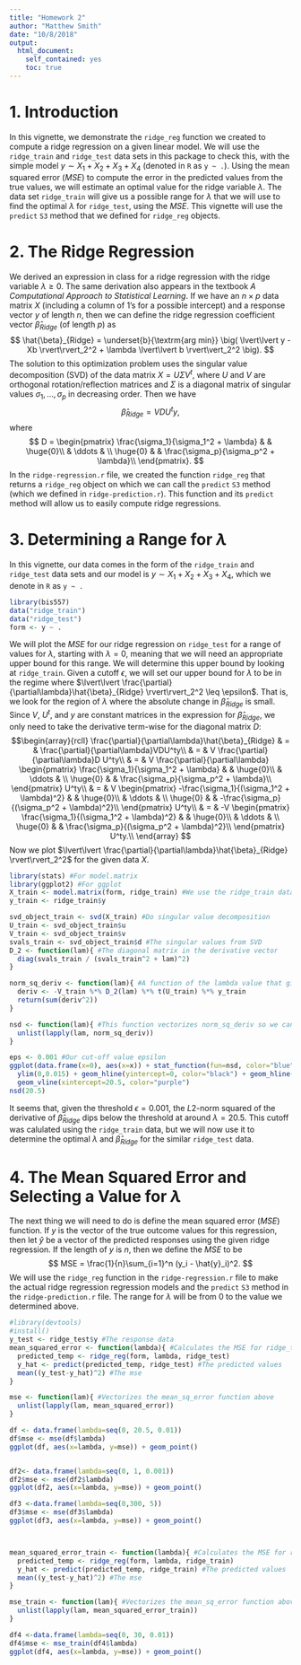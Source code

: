 ```yaml
---
title: "Homework 2"
author: "Matthew Smith"
date: "10/8/2018"
output:
  html_document:
    self_contained: yes
    toc: true
---
```

<!--
%\VignetteEngine{knitr::rmarkdown}
%\VignetteIndexEntry{The ridge regression vignette}
-->

# 1. Introduction
In this vignette, we demonstrate the `ridge_reg` function we created to compute a ridge regression
on a given linear model. We will use the `ridge_train` and `ridge_test` data sets in this package to
check this, with the simple model $y \sim X_1 + X_2 + X_3 + X_4$ (denoted in `R` as `y ~ .`). Using
the mean squared error ($MSE$) to compute the error in the predicted values from the true values, we
will estimate an optimal value for the ridge variable $\lambda$. The data set `ridge_train` will give
us a possible range for $\lambda$ that we will use to find the optimal $\lambda$ for `ridge_test`,
using the $MSE$. This vignette will use the `predict` `S3` method that we defined for `ridge_reg`
objects.


# 2. The Ridge Regression
We derived an expression in class for a ridge regression with the ridge variable $\lambda \geq 0$.
The same derivation also appears in the textbook
*A Computational Approach to Statistical Learning*. If we have an $n \times p$ data matrix $X$
(including a column of $1$'s for a possible intercept) and a response vector $y$ of length $n$,
then we can define the ridge regression coefficient vector $\hat{\beta}_{Ridge}$ (of length $p$) as
$$
\hat{\beta}_{Ridge} = \underset{b}{\textrm{arg min}} \big( \lvert\lvert y - Xb \rvert\rvert_2^2 + \lambda \lvert\lvert b \rvert\vert_2^2 \big).
$$
The solution to this optimization problem uses the singular value decomposition (SVD) of the data
matrix $X = U \Sigma V^t$, where $U$ and $V$ are orthogonal rotation/reflection matrices and
$\Sigma$ is a diagonal matrix of singular values $\sigma_1, \dots, \sigma_p$ in decreasing order.
Then we have
$$
\hat{\beta}_{Ridge} = VDU^ty,
$$
where
$$
D = \begin{pmatrix}
\frac{\sigma_1}{\sigma_1^2 + \lambda} & & \huge{0}\\
 & \ddots & \\
\huge{0} & & \frac{\sigma_p}{\sigma_p^2 + \lambda}\\
\end{pmatrix}.
$$
In the `ridge-regression.r` file, we created the function `ridge_reg` that returns a `ridge_reg`
object on which we can call the `predict` `S3` method (which we defined in `ridge-prediction.r`).
This function and its `predict` method will allow us to easily compute ridge regressions.


# 3. Determining a Range for $\lambda$
In this vignette, our data comes in the form of the `ridge_train` and `ridge_test` data sets and our
model is $y \sim X_1 + X_2 + X_3 + X_4$, which we denote in `R` as `y ~ .`
```r
library(bis557)
data("ridge_train")
data("ridge_test")
form <- y ~ .
```
We will plot the $MSE$ for our ridge regression on `ridge_test` for a range of values for $\lambda$,
starting with $\lambda=0$, meaning that we will need an appropriate upper bound for this range. We
will determine this upper bound by looking at `ridge_train`. Given a cutoff
$\epsilon$, we will set our upper bound for $\lambda$ to be in the regime where
$\lvert\lvert \frac{\partial}{\partial\lambda}\hat{\beta}_{Ridge} \rvert\rvert_2^2 \leq \epsilon$.
That is, we look for the region of $\lambda$ where the absolute change in $\hat{\beta}_{Ridge}$ is
small. Since $V$, $U^t$, and $y$ are constant matrices in the expression for $\hat{\beta}_{Ridge}$,
we only need to take the derivative term-wise for the diagonal matrix $D$:
$$\begin{array}{rcll}
\frac{\partial}{\partial\lambda}\hat{\beta}_{Ridge} & = & \frac{\partial}{\partial\lambda}VDU^ty\\
 & = & V \frac{\partial}{\partial\lambda}D U^ty\\
 & = & V \frac{\partial}{\partial\lambda} \begin{pmatrix}
\frac{\sigma_1}{\sigma_1^2 + \lambda} & & \huge{0}\\
 & \ddots & \\
\huge{0} & & \frac{\sigma_p}{\sigma_p^2 + \lambda}\\
\end{pmatrix} U^ty\\
 & = & V  \begin{pmatrix}
-\frac{\sigma_1}{(\sigma_1^2 + \lambda)^2} & & \huge{0}\\
 & \ddots & \\
\huge{0} & & -\frac{\sigma_p}{(\sigma_p^2 + \lambda)^2}\\
\end{pmatrix} U^ty\\
& = & -V  \begin{pmatrix}
\frac{\sigma_1}{(\sigma_1^2 + \lambda)^2} & & \huge{0}\\
 & \ddots & \\
\huge{0} & & \frac{\sigma_p}{(\sigma_p^2 + \lambda)^2}\\
\end{pmatrix} U^ty.\\
\end{array}
$$
Now we plot $\lvert\lvert \frac{\partial}{\partial\lambda}\hat{\beta}_{Ridge} \rvert\rvert_2^2$
for the given data $X$.
```r
library(stats) #For model.matrix
library(ggplot2) #For ggplot
X_train <- model.matrix(form, ridge_train) #We use the ridge_train data set to determine the range
y_train <- ridge_train$y

svd_object_train <- svd(X_train) #Do singular value decomposition
U_train <- svd_object_train$u
V_train <- svd_object_train$v
svals_train <- svd_object_train$d #The singular values from SVD
D_2 <- function(lam){ #The diagonal matrix in the derivative vector
  diag(svals_train / (svals_train^2 + lam)^2)
}

norm_sq_deriv <- function(lam){ #A function of the lambda value that gives the L2-norm squared of the derivative of beta_hat
  deriv <- -V_train %*% D_2(lam) %*% t(U_train) %*% y_train
  return(sum(deriv^2))
}

nsd <- function(lam){ #This function vectorizes norm_sq_deriv so we can use it in ggplot
  unlist(lapply(lam, norm_sq_deriv))
}

eps <- 0.001 #Our cut-off value epsilon
ggplot(data.frame(x=0), aes(x=x)) + stat_function(fun=nsd, color="blue") + xlim(0,30) +
  ylim(0,0.015) + geom_hline(yintercept=0, color="black") + geom_hline(yintercept=eps, color="red") +
  geom_vline(xintercept=20.5, color="purple")
nsd(20.5)
```
It seems that, given the threshold $\epsilon=0.001$, the $L2$-norm squared of the derivative of
$\hat{\beta}_{Ridge}$ dips below the threshold at around $\lambda=20.5$. This cutoff was calulated
using the `ridge_train` data, but we will now use it to determine the optimal $\lambda$ and
$\hat{\beta}_{Ridge}$ for the similar `ridge_test` data.


# 4. The Mean Squared Error and Selecting a Value for $\lambda$
The next thing we will need to do is define the mean squared error ($MSE$) function. If $y$ is the
vector of the true outcome values for this regression, then let $\hat{y}$ be a vector of the
predicted responses using the given ridge regression. If the length of $y$ is $n$, then we define
the $MSE$ to be
$$
MSE = \frac{1}{n}\sum_{i=1}^n (y_i - \hat{y}_i)^2.
$$
We will use the `ridge_reg` function in the `ridge-regression.r` file to make the actual ridge
regression regression models and the `predict` `S3` method in the `ridge-prediction.r` file. The
range for $\lambda$ will be from $0$ to the value we determined above.
```r
#library(devtools)
#install()
y_test <- ridge_test$y #The response data
mean_squared_error <- function(lambda){ #Calculates the MSE for ridge_test for a given lambda value lam
  predicted_temp <- ridge_reg(form, lambda, ridge_test)
  y_hat <- predict(predicted_temp, ridge_test) #The predicted values
  mean((y_test-y_hat)^2) #The mse
}

mse <- function(lam){ #Vectorizes the mean_sq_error function above
  unlist(lapply(lam, mean_squared_error))
}

df <- data.frame(lambda=seq(0, 20.5, 0.01))
df$mse <- mse(df$lambda)
ggplot(df, aes(x=lambda, y=mse)) + geom_point()


df2<- data.frame(lambda=seq(0, 1, 0.001))
df2$mse <- mse(df2$lambda)
ggplot(df2, aes(x=lambda, y=mse)) + geom_point()

df3 <-data.frame(lambda=seq(0,300, 5))
df3$mse <- mse(df3$lambda)
ggplot(df3, aes(x=lambda, y=mse)) + geom_point()



mean_squared_error_train <- function(lambda){ #Calculates the MSE for ridge_test for a given lambda value lam
  predicted_temp <- ridge_reg(form, lambda, ridge_train)
  y_hat <- predict(predicted_temp, ridge_train) #The predicted values
  mean((y_test-y_hat)^2) #The mse
}

mse_train <- function(lam){ #Vectorizes the mean_sq_error function above
  unlist(lapply(lam, mean_squared_error_train))
}

df4 <-data.frame(lambda=seq(0, 30, 0.01))
df4$mse <- mse_train(df4$lambda)
ggplot(df4, aes(x=lambda, y=mse)) + geom_point()

```


